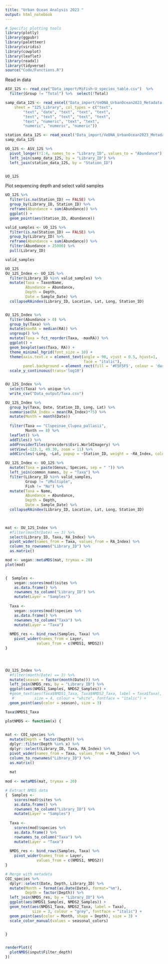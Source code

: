```yaml
---
title: "Urban Ocean Analysis 2023 "
output: html_notebook
---
```




```r

# Specific plotting tools
library(plotly)
library(ggpubr)
library(paletteer)
library(viridis)
library(cowplot)
library(leaflet)
library(readxl)
library(tidyverse)
source("Code/Functions.R")
```

Read in data

```r

ASV_12S <- read_csv("Data_import/MiFish-U_species_table.csv")  %>% 
  filter(Group != "Total") %>%  select(!Total)

samp_data_12S <- read_excel("Data_import/VeDNA_UrbanOcean2023_Metadata copy.xlsx", 
    sheet = "12S_Library", col_types = c("text", 
        "text", "date", "text", "text", "text", 
        "text", "text", "text", "text", "text", 
        "text", "numeric", "text", "text", 
        "numeric", "numeric", "numeric"))

station_data_12S <- read_excel("Data_import/VeDNA_UrbanOcean2023_Metadata copy.xlsx", sheet = "Stations")
samp_data_12S

UO_12S <- ASV_12S %>%
  pivot_longer(!1:4, names_to = "Library_ID", values_to = "Abundance") %>% 
  left_join(samp_data_12S, by = "Library_ID") %>% 
  left_join(station_data_12S, by = "Station_ID")


UO_12S
```


Plot sequencing depth and select valid samples

```r
UO_12S %>% 
  filter(is.na(Station_ID) == FALSE) %>% 
  group_by(Library_ID, Station_ID) %>% 
  reframe(Abundance = sum(Abundance)) %>% 
  ggplot() +
  geom_point(aes(Station_ID, Abundance))

valid_samples <- UO_12S %>% 
  filter(is.na(Station_ID) == FALSE) %>% 
  group_by(Library_ID) %>% 
  reframe(Abundance = sum(Abundance)) %>%
  filter(Abundance > 25000) %>% 
  pull(Library_ID)

valid_samples

```

```r
UO_12S
OU_12S_Index <- UO_12S %>% 
  filter(Library_ID %in% valid_samples) %>%
  mutate(Taxa = TaxonName,
         Abundance = Abundance,
         Depth = Depth,
         Date = Sample_Date) %>% 
  collapseRAindex(Library_ID, Location, Lat, Long, Station_ID)


OU_12S_Index %>%
  filter(Abundance > 0) %>%
  group_by(Taxa) %>% 
  mutate(maxRA = median(RA)) %>%
  ungroup() %>% 
  mutate(Taxa = fct_reorder(Taxa, -maxRA)) %>% 
  ggplot() +
  geom_boxplot(aes(Taxa, RA)) +
  theme_minimal_hgrid(font_size = 10) +
  theme(axis.text.x = element_text(angle = 90, vjust = 0.5, hjust=1,
                                   face = "italic"),
        panel.background = element_rect(fill = '#F5F5F5', colour = 'darkgrey')) +
  scale_y_continuous(trans='log10')


OU_12S_Index %>% 
  select(Taxa) %>% unique %>% 
  write_csv("Data_output/Taxa.csv")

```




```r

OU_12S_Index %>% 
  group_by(Taxa, Date, Station_ID, Long, Lat) %>% 
  summarise(RA_Index = mean(RA_Index)*75) %>%
  mutate(Month = month(Date))
  
  filter(Taxa == "Clupeinae_Clupea_pallasii",
         Month == 8) %>% 
  leaflet() %>%
  addTiles() %>% 
  addProviderTiles(providers$Esri.WorldImagery) %>%
  setView(-123.1, 49.30, zoom = 11) %>% 
  addCircles(~Long, ~Lat, popup = ~Station_ID, weight = ~RA_Index, color = "red")
```


```r
OU_12S_Index <- UO_12S %>%
  mutate(Taxa = paste(Genus, Species, sep = " ")) %>% 
  left_join(common_names, by = "Taxa") %>% 
  filter(Library_ID %in% valid_samples,
         Group != "zMultiple",
         Fish != "No") %>% 
  mutate(Taxa = Name,
         Abundance = Abundance,
         Depth = Depth,
         Date = Sample_Date) %>% 
  collapseRAindex(Library_ID, Location, Lat, Long, Station_ID)

  

```


```r
mat <- OU_12S_Index %>%
  #filter(month(Date) == 3) %>% 
  select(Library_ID, Taxa, RA_Index) %>% 
  pivot_wider(names_from = Taxa, values_from = RA_Index) %>% 
  column_to_rownames("Library_ID") %>% 
  as.matrix()

mod <- vegan::metaMDS(mat, trymax = 20)
plot(mod)


{  Samples <- 
    vegan::scores(mod)$sites %>% 
    as.data.frame() %>%
    rownames_to_column("Library_ID") %>% 
    mutate(Layer = "Samples")
  
  Taxa <-
    vegan::scores(mod)$species %>% 
    as.data.frame() %>%
    rownames_to_column("Taxa") %>% 
    mutate(Layer = "Taxa")
  
  NMDS_res <- bind_rows(Samples, Taxa) %>% 
    pivot_wider(names_from = Layer,
              values_from = c(NMDS1, NMDS2))
}




OU_12S_Index %>%
  #filter(month(Date) == 3) %>% 
  mutate(season = factor(month(Date))) %>% 
  left_join(NMDS_res, by = "Library_ID") %>% 
  ggplot(aes(NMDS1_Samples, NMDS2_Samples)) +
  #geom_text(aes(Taxa$NMDS1_Taxa, Taxa$NMDS2_Taxa, label = Taxa$Taxa),
   #         size = 4, colour = "white", fontface = "italic") +
  geom_point(aes(color = season), size = 3)

Taxa$NMDS1_Taxa
```


```r
plotNMDS <- function(x) {
  

mat <- COI_species %>%
  mutate(Depth = factor(Depth)) %>% 
  dplyr::filter(Depth %in% x) %>% 
  dplyr::select(Library_ID, Taxa, RA_Index) %>% 
  pivot_wider(names_from = Taxa, values_from = RA_Index) %>% 
  column_to_rownames("Library_ID") %>% 
  as.matrix()
  
  mat
  
mod <- metaMDS(mat, trymax = 20)

# Extract NMDS data
{  Samples <- 
    scores(mod)$sites %>% 
    as.data.frame() %>%
    rownames_to_column("Library_ID") %>% 
    mutate(Layer = "Samples")
  
  Taxa <-
    scores(mod)$species %>% 
    as.data.frame() %>%
    rownames_to_column("Taxa") %>% 
    mutate(Layer = "Taxa")
  
  NMDS_res <- bind_rows(Samples, Taxa) %>% 
    pivot_wider(names_from = Layer,
              values_from = c(NMDS1, NMDS2))
}

# Merge with metadata
COI_species %>% 
  dplyr::select(Date, Depth, Library_ID) %>%
  mutate(Month = format(as.Date(Date), format="%m"),
         Depth = factor(Depth)) %>%
  left_join(NMDS_res, by = "Library_ID") %>% 
  ggplot(aes(NMDS1_Samples, NMDS2_Samples)) +
  geom_text(aes(NMDS1_Taxa, NMDS2_Taxa, label = Taxa),
            size = 3, colour = "grey", fontface = "italic") +
  geom_point(aes(color = Month, shape = Depth), size = 3) +
  scale_color_manual(values = seasonal_colors)


}


renderPlot({
  plotNMDS(input$Filter_depth)
})

```



